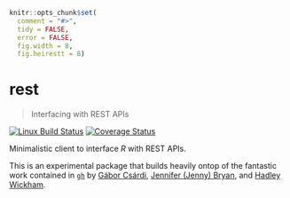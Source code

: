 
```r
knitr::opts_chunk$set(
  comment = "#>",
  tidy = FALSE,
  error = FALSE,
  fig.width = 8,
  fig.heirestt = 8)
```

# rest

> Interfacing with REST APIs

[![Linux Build Status](https://travis-ci.org/coatless/rest.svg?branch=master)](https://travis-ci.org/coatless/rest)
[![Coverage Status](https://img.shields.io/codecov/c/github/coatless/rest/master.svg)](https://codecov.io/github/coatless/rest?branch=master)

Minimalistic client to interface _R_ with REST APIs.

This is an experimental package that builds heavily ontop of the fantastic work
contained in [`gh`](https://github.com/r-lib/gh) by 
[Gábor Csárdi](https://github.com/gaborcsardi),
[Jennifer (Jenny) Bryan](https://github.com/jennybc), and 
[Hadley Wickham](https://github.com/hadley).
